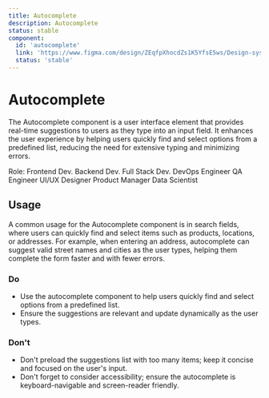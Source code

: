 ```yaml
---
title: Autocomplete
description: Autocomplete
status: stable
component:
  id: 'autocomplete'
  link: 'https://www.figma.com/design/ZEqfpXhocdZs1K5YfsE5ws/Design-system?node-id=5499-6827'
  status: 'stable'
---
```


# Autocomplete

The Autocomplete component is a user interface element that provides real-time suggestions to users as they type into an input field. It enhances the user experience by helping users quickly find and select options from a predefined list, reducing the need for extensive typing and minimizing errors.

<Section current="design" >

<ComponentPreview>
  <FormField className="h-56 w-64 max-w-64">
    <FormFieldLabel>Role:</FormFieldLabel>
    <Autocomplete>
      <AutocompleteItem value="frontend_dev">Frontend Dev.</AutocompleteItem>
      <AutocompleteItem value="backend_dev">Backend Dev.</AutocompleteItem>
      <AutocompleteItem value="fullstack_dev">Full Stack Dev.</AutocompleteItem>
      <AutocompleteItem value="devops_engineer">
        DevOps Engineer
      </AutocompleteItem>
      <AutocompleteItem value="qa_engineer">QA Engineer</AutocompleteItem>
      <AutocompleteItem value="ui_ux_designer">UI/UX Designer</AutocompleteItem>
      <AutocompleteItem value="product_manager">
        Product Manager
      </AutocompleteItem>
      <AutocompleteItem value="data_scientist">Data Scientist</AutocompleteItem>
    </Autocomplete>
  </FormField>
</ComponentPreview>

<FigmaPreviewButton href="https://www.figma.com/design/ZEqfpXhocdZs1K5YfsE5ws/Design-system?node-id=5499-6827" />

## Usage

A common usage for the Autocomplete component is in search fields, where users can quickly find and select items such as products, locations, or addresses. For example, when entering an address, autocomplete can suggest valid street names and cities as the user types, helping them complete the form faster and with fewer errors.

### Do

- Use the autocomplete component to help users quickly find and select options from a predefined list.
- Ensure the suggestions are relevant and update dynamically as the user types.


### Don't

- Don't preload the suggestions list with too many items; keep it concise and focused on the user's input.
- Don't forget to consider accessibility; ensure the autocomplete is keyboard-navigable and screen-reader friendly.

</Section>
